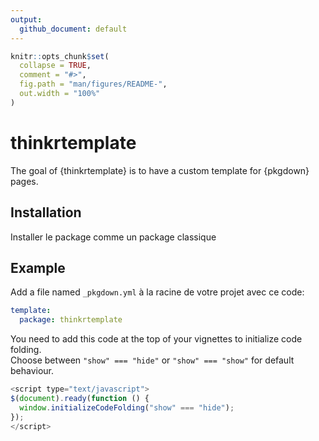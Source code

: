 ```yaml
---
output: 
  github_document: default
---
```


<!-- README.md is generated from README.Rmd. Please edit that file -->

```r
knitr::opts_chunk$set(
  collapse = TRUE,
  comment = "#>",
  fig.path = "man/figures/README-",
  out.width = "100%"
)
```
# thinkrtemplate

The goal of {thinkrtemplate} is to have a custom template for {pkgdown} pages.

## Installation

Installer le package comme un package classique

## Example

Add a file named `_pkgdown.yml` à la racine de votre projet avec ce code:

```yaml
template:
  package: thinkrtemplate
```


You need to add this code at the top of your vignettes to initialize code folding.  
Choose between `"show" === "hide"` or `"show" === "show"` for default behaviour.

```js
<script type="text/javascript">
$(document).ready(function () {
  window.initializeCodeFolding("show" === "hide");
});
</script>
```
